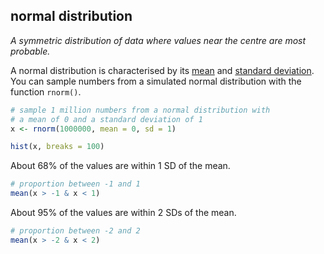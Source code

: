 ## normal distribution

<dfn>A symmetric distribution of data where values near the centre are most probable.</dfn>

A normal distribution is characterised by its [mean](#mean) and [standard deviation](#standard-deviation). You can sample numbers from a simulated normal distribution with the function `rnorm()`. 

```r
# sample 1 million numbers from a normal distribution with 
# a mean of 0 and a standard deviation of 1
x <- rnorm(1000000, mean = 0, sd = 1)

hist(x, breaks = 100)
```


About 68% of the values are within 1 SD of the mean.

```r
# proportion between -1 and 1
mean(x > -1 & x < 1)
```

About 95% of the values are within 2 SDs of the mean. 

```r
# proportion between -2 and 2
mean(x > -2 & x < 2)
```
